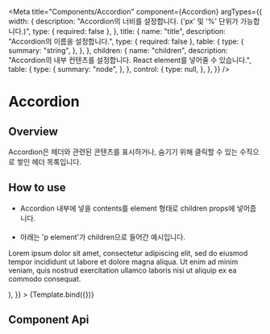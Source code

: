 
<Meta
  title="Components/Accordion"
  component={Accordion}
  argTypes={{
    width: {
      description:
        "Accordion의 너비를 설정합니다. ('px' 및 '%' 단위가 가능합니다.)",
      type: { required: false },
    },
    title: {
      name: "title",
      description: "Accordion의 이름을 설정합니다.",
      type: { required: false },
      table: {
        type: {
          summary: "string",
        },
      },
    },
    children: {
      name: "children",
      description:
        "Accordion의 내부 컨텐츠를 설정합니다. React element를 넣어줄 수 있습니다.",
      table: {
        type: {
          summary: "node",
        },
      },
      control: {
        type: null,
      },
    },
  }}
/>

# Accordion

## Overview

Accordion은 헤더와 관련된 콘텐츠를 표시하거나, 숨기기 위해 클릭할 수 있는 수직으로 쌓인 헤더 목록입니다.


## How to use

- Accordion 내부에 넣을 contents를 element 형태로 children props에 넣어줍니다.<br/><br/>
- 아래는 'p element'가 children으로 들어간 예시입니다.

<Canvas>
  <Story
    name="Default"
    args={{
      title: "title is here.",
      children: (
        <p>
          Lorem ipsum dolor sit amet, consectetur adipiscing elit, sed do
          eiusmod tempor incididunt ut labore et dolore magna aliqua. Ut enim ad
          minim veniam, quis nostrud exercitation ullamco laboris nisi ut
          aliquip ex ea commodo consequat.
        </p>
      ),
    }}
  >
    {Template.bind({})}
  </Story>
</Canvas>

## Component Api

<ArgsTable story="Default" />
